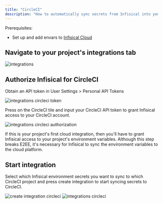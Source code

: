 ```yaml
---
title: "CircleCI"
description: "How to automatically sync secrets from Infisical into your CircleCI project."
---
```


Prerequisites:

- Set up and add envars to [Infisical Cloud](https://app.infisical.com)

## Navigate to your project's integrations tab

![integrations](../../images/integrations.png)

## Authorize Infisical for CircleCI

Obtain an API token in User Settings > Personal API Tokens

![integrations circleci token](../../images/integrations-circleci-token.png)

Press on the CircleCI tile and input your CircleCI API token to grant Infisical access to your CircleCI account.

![integrations circleci authorization](../../images/integrations-circleci-auth.png)

<Info>
  If this is your project's first cloud integration, then you'll have to grant
  Infisical access to your project's environment variables. Although this step
  breaks E2EE, it's necessary for Infisical to sync the environment variables to
  the cloud platform.
</Info>

## Start integration

Select which Infisical environment secrets you want to sync to which CircleCI project and press create integration to start syncing secrets to CircleCI.

![create integration circleci](../../images/integrations-circleci-create.png)
![integrations circleci](../../images/integrations-circleci.png)
